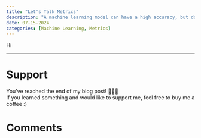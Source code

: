 ```yaml
---
title: "Let's Talk Metrics"
description: "A machine learning model can have a high accuracy, but does that mean it actually performs well? Let's talk metrics and find out."
date: 07-15-2024
categories: [Machine Learning, Metrics]
---
```


Hi

------------------------------------------------------------------------

# Support <i class="fa-solid fa-heart"></i> {.unlisted}

You've reached the end of my blog post! 🎉🎉🎉\
If you learned something and would like to support me, feel free to buy me a coffee :)

```{=html}
<script type="text/javascript" src="https://cdnjs.buymeacoffee.com/1.0.0/button.prod.min.js" data-name="bmc-button" data-slug="coreymiichaud" data-color="#FFDD00" data-emoji=""  data-font="Poppins" data-text="Buy me a coffee" data-outline-color="#000000" data-font-color="#000000" data-coffee-color="#ffffff" ></script>
```
# Comments {.unlisted}

```{=html}
<script src="https://utteranc.es/client.js"
        repo="coreymichaud/coreymichaud.github.io"
        issue-term="url"
        theme="github-light"
        crossorigin="anonymous"
        async>
</script>
```
